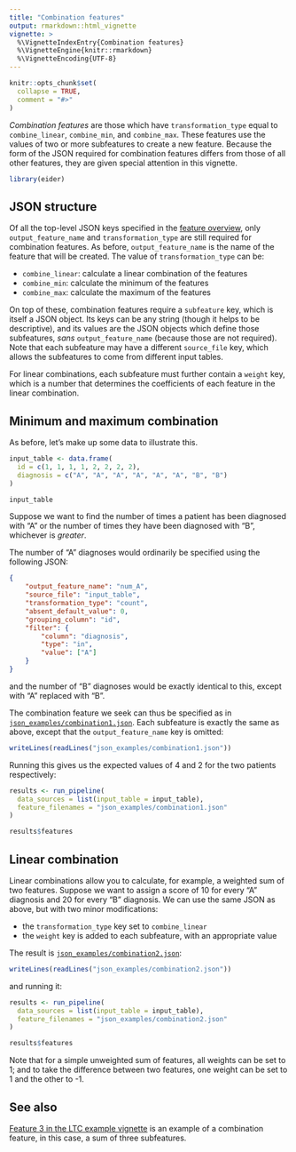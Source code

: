 ```yaml
---
title: "Combination features"
output: rmarkdown::html_vignette
vignette: >
  %\VignetteIndexEntry{Combination features}
  %\VignetteEngine{knitr::rmarkdown}
  %\VignetteEncoding{UTF-8}
---
```


```r
knitr::opts_chunk$set(
  collapse = TRUE,
  comment = "#>"
)
```

*Combination features* are those which have `transformation_type` equal to `combine_linear`, `combine_min`, and `combine_max`.
These features use the values of two or more subfeatures to create a new feature.
Because the form of the JSON required for combination features differs from those of all other features, they are given special attention in this vignette.

```r
library(eider)
```

## JSON structure

Of all the top-level JSON keys specified in the [feature overview](features.html), only `output_feature_name` and `transformation_type` are still required for combination features.
As before, `output_feature_name` is the name of the feature that will be created.
The value of `transformation_type` can be:

* `combine_linear`: calculate a linear combination of the features
* `combine_min`: calculate the minimum of the features
* `combine_max`: calculate the maximum of the features

On top of these, combination features require a `subfeature` key, which is itself a JSON object.
Its keys can be any string (though it helps to be descriptive), and its values are the JSON objects which define those subfeatures, _sans_ `output_feature_name` (because those are not required).
Note that each subfeature may have a different `source_file` key, which allows the subfeatures to come from different input tables.

For linear combinations, each subfeature must further contain a `weight` key, which is a number that determines the coefficients of each feature in the linear combination.

## Minimum and maximum combination

As before, let's make up some data to illustrate this.

```r
input_table <- data.frame(
  id = c(1, 1, 1, 1, 2, 2, 2, 2),
  diagnosis = c("A", "A", "A", "A", "A", "A", "B", "B")
)

input_table
```

Suppose we want to find the number of times a patient has been diagnosed with "A" or the number of times they have been diagnosed with "B", whichever is *greater*.

The number of "A" diagnoses would ordinarily be specified using the following JSON:

```json
{
    "output_feature_name": "num_A",
    "source_file": "input_table",
    "transformation_type": "count",
    "absent_default_value": 0,
    "grouping_column": "id",
    "filter": {
        "column": "diagnosis",
        "type": "in",
        "value": ["A"]
    }
}
```

and the number of "B" diagnoses would be exactly identical to this, except with "A" replaced with "B".

The combination feature we seek can thus be specified as in [`json_examples/combination1.json`](https://github.com/alan-turing-institute/eider/blob/main/vignettes/json_examples/combination1.json).
Each subfeature is exactly the same as above, except that the `output_feature_name` key is omitted:

```r
writeLines(readLines("json_examples/combination1.json"))
```

Running this gives us the expected values of 4 and 2 for the two patients respectively:

```r
results <- run_pipeline(
  data_sources = list(input_table = input_table),
  feature_filenames = "json_examples/combination1.json"
)

results$features
```

## Linear combination

Linear combinations allow you to calculate, for example, a weighted sum of two features.
Suppose we want to assign a score of 10 for every "A" diagnosis and 20 for every "B" diagnosis.
We can use the same JSON as above, but with two minor modifications:

* the `transformation_type` key set to `combine_linear`
* the `weight` key is added to each subfeature, with an appropriate value

The result is [`json_examples/combination2.json`](https://github.com/alan-turing-institute/eider/blob/main/vignettes/json_examples/combination2.json):

```r
writeLines(readLines("json_examples/combination2.json"))
```

and running it:

```r
results <- run_pipeline(
  data_sources = list(input_table = input_table),
  feature_filenames = "json_examples/combination2.json"
)

results$features
```

Note that for a simple unweighted sum of features, all weights can be set to 1; and to take the difference between two features, one weight can be set to 1 and the other to -1.


## See also

[Feature 3 in the LTC example vignette](examples_ltc.html#feature-3-number-of-conditions) is an example of a combination feature, in this case, a sum of three subfeatures.

